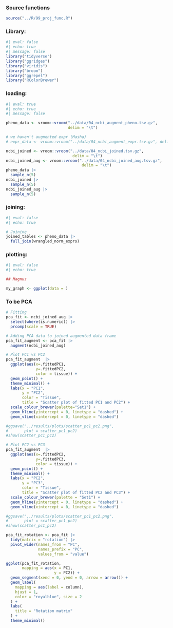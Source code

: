 ### Source functions

```r
source("../R/99_proj_func.R")
```

### Library:

```r
#| eval: false 
#| echo: true
#| message: false
library("tidyverse")
library("ggridges")
library("viridis")
library("broom")
library("ggrepel")
library("RColorBrewer")
```

### loading:

```r
#| eval: true
#| echo: true
#| message: false

pheno_data <- vroom::vroom("../data/04_ncbi_augment_pheno.tsv.gz",
                           delim = "\t")

# we haven't augmented expr (Masha)
# expr_data <- vroom::vroom("../data/04_ncbi_augment_expr.tsv.gz", delim = "\t")

ncbi_joined <- vroom::vroom("../data/04_ncbi_joined.tsv.gz",
                             delim = "\t")
ncbi_joined_aug <- vroom::vroom("../data/04_ncbi_joined_aug.tsv.gz",
                                 delim = "\t")
pheno_data |> 
  sample_n(5)
ncbi_joined |> 
  sample_n(5)
ncbi_joined_aug |> 
  sample_n(5)
```

### joining:

```r
#| eval: false 
#| echo: true

# Joining
joined_tables <- pheno_data |>
  full_join(wrangled_norm_exprs)
```

### plotting:

```r
#| eval: false 
#| echo: true

## Magnus

my_graph <- ggplot(data = )


```

### To be PCA
```r
# Fitting
pca_fit <- ncbi_joined_aug |>
  select(where(is.numeric)) |>
  prcomp(scale = TRUE)

# Adding PCA data to joined augmented data frame
pca_fit_augment <- pca_fit |> 
  augment(ncbi_joined_aug)
```


```r
# Plot PC1 vs PC2
pca_fit_augment  |> 
  ggplot(aes(x=.fittedPC1, 
             y=.fittedPC2,
             color = tissue)) + 
  geom_point() +
  theme_minimal() +
  labs(x = "PC1",
       y = "PC2",
       color = "Tissue",
       title = "Scatter plot of fitted PC1 and PC2") +
  scale_colour_brewer(palette="Set1") +
  geom_hline(yintercept = 0, linetype = "dashed") + 
  geom_vline(xintercept = 0, linetype = "dashed")

#ggsave("../results/plots/scatter_pc1_pc2.png", 
#       plot = scatter_pc1_pc2)
#show(scatter_pc1_pc2)
```
```r
# Plot PC2 vs PC3
pca_fit_augment  |> 
  ggplot(aes(x=.fittedPC2, 
             y=.fittedPC3,
             color = tissue)) + 
  geom_point() +
  theme_minimal() +
  labs(x = "PC2",
       y = "PC3",
       color = "Tissue",
       title = "Scatter plot of fitted PC2 and PC3") +
  scale_colour_brewer(palette = "Set1") +
  geom_hline(yintercept = 0, linetype = "dashed") + 
  geom_vline(xintercept = 0, linetype = "dashed")

#ggsave("../results/plots/scatter_pc1_pc2.png", 
#       plot = scatter_pc1_pc2)
#show(scatter_pc1_pc2)
```
```r
pca_fit_rotation <- pca_fit |> 
  tidy(matrix = "rotation") |> 
  pivot_wider(names_from = "PC",
              names_prefix = "PC",
              values_from = "value")

ggplot(pca_fit_rotation,
       mapping = aes(x = PC1,
                     y = PC2)) +
  geom_segment(xend = 0, yend = 0, arrow = arrow()) +
  geom_label(
    mapping = aes(label = column),
    hjust = 1, 
    color = "royalblue", size = 2
  ) +
  labs(
    title = "Rotation matrix"
  ) +
  theme_minimal()

```

